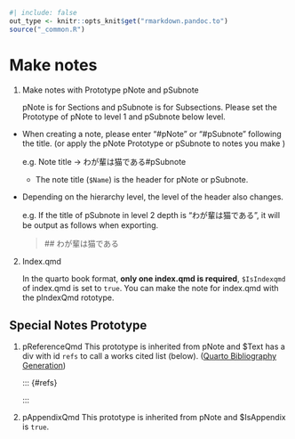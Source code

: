 ```r
#| include: false
out_type <- knitr::opts_knit$get("rmarkdown.pandoc.to")
source("_common.R")
```
# Make notes {#sec-make-notes }

1. Make notes with Prototype pNote and pSubnote

    pNote is for Sections and pSubnote is for Subsections.
Please set the Prototype of pNote to level 1 and pSubnote below level.
 * When creating a note, please enter "#pNote" or "#pSubnote" following the title. (or apply the pNote Prototype or pSubnote to notes you make )

    e.g. Note title -> わが輩は猫である#pSubnote

     * The note title (`$Name`) is the header for pNote or pSubnote.
 * Depending on the hierarchy level, the level of the header also changes.

     e.g. If the title of pSubnote in level 2 depth is "わが輩は猫である", it will be output as follows when exporting.

     > \#\# わが輩は猫である

2. Index.qmd

    In the quarto book format, **only one index.qmd is required**,  `$IsIndexqmd` of index.qmd is set to `true`.
You can make the note for index.qmd with the pIndexQmd rototype.



## Special Notes Prototype
1. pReferenceQmd
    This prototype is inherited from pNote and $Text has a div with id `refs` to call a works cited list (below). ([Quarto Bibliography Generation](https://quarto.org/docs/authoring/citations.html#bibliography-generation))

    ::: {#refs}

    :::


2. pAppendixQmd
    This prototype is inherited from pNote and $IsAppendix is `true`.



